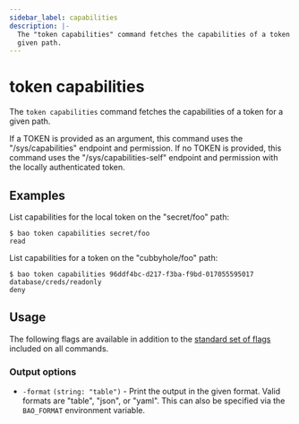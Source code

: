 ```yaml
---
sidebar_label: capabilities
description: |-
  The "token capabilities" command fetches the capabilities of a token for a
  given path.
---
```


# token capabilities

The `token capabilities` command fetches the capabilities of a token for a given
path.

If a TOKEN is provided as an argument, this command uses the "/sys/capabilities"
endpoint and permission. If no TOKEN is provided, this command uses the
"/sys/capabilities-self" endpoint and permission with the locally authenticated
token.

## Examples

List capabilities for the local token on the "secret/foo" path:

```shell-session
$ bao token capabilities secret/foo
read
```

List capabilities for a token on the "cubbyhole/foo" path:

```shell-session
$ bao token capabilities 96ddf4bc-d217-f3ba-f9bd-017055595017 database/creds/readonly
deny
```

## Usage

The following flags are available in addition to the [standard set of
flags](/docs/commands) included on all commands.

### Output options

- `-format` `(string: "table")` - Print the output in the given format. Valid
  formats are "table", "json", or "yaml". This can also be specified via the
  `BAO_FORMAT` environment variable.
